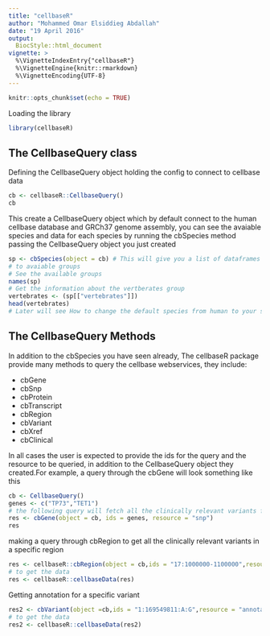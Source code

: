 ```yaml
---
title: "cellbaseR"
author: "Mohammed Omar Elsiddieg Abdallah"
date: "19 April 2016"
output: 
  BiocStyle::html_document
vignette: >
  %\VignetteIndexEntry{"cellbaseR"}
  %\VignetteEngine{knitr::rmarkdown}
  %\VignetteEncoding{UTF-8}  
---
```


```r
knitr::opts_chunk$set(echo = TRUE)
```

Loading the library

```r
library(cellbaseR)

```

## The CellbaseQuery class

Defining the CellbaseQuery object holding the config to connect to cellbase data

```r
cb <- cellbaseR::CellbaseQuery()
cb

```
This create a CellbaseQuery object which by default connect to the human cellbase database
and GRCh37 genome assembly, you can see the avaiable species and data for each species by running the cbSpecies method passing  the CellbaseQuery object you just created
```r
sp <- cbSpecies(object = cb) # This will give you a list of dataframes corresponding
# to avaiable groups
# See the available groups
names(sp)
# Get the information about the vertberates group
vertebrates <- (sp[["vertebrates"]])
head(vertebrates)
# Later will see How to change the default species from human to your species of interest

```

## The CellbaseQuery Methods
In addition to the cbSpecies you have seen already, The cellbaseR package
provide many methods to query the cellbase webservices, they include:  
 
-  cbGene  
-  cbSnp  
-  cbProtein  
-  cbTranscript  
-  cbRegion  
-  cbVariant  
-  cbXref  
-  cbClinical  

In all cases the user is expected to provide the ids for the query and the resource to be queried, in addition to 
the CellbaseQuery object they created.For example, a query through the cbGene will look something like this
```r
cb <- CellbaseQuery()
genes <- c("TP73","TET1")
# the following query will fetch all the clinically relevant variants for these genes
res <- cbGene(object = cb, ids = genes, resource = "snp")
res

```



making a query through cbRegion to get all the clinically relevant variants in a specific region
```r

res <- cellbaseR::cbRegion(object = cb,ids = "17:1000000-1100000",resource = "clinical")
# to get the data 
res <- cellbaseR::cellbaseData(res)

```
Getting annotation for a specific variant


```r
res2 <- cbVariant(object =cb,ids = "1:169549811:A:G",resource = "annotation")
# to get the data 
res2 <- cellbaseR::cellbaseData(res2)
```



